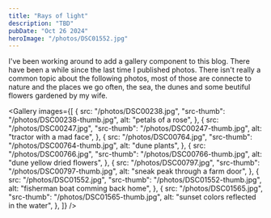 ```yaml
---
title: "Rays of light"
description: "TBD"
pubDate: "Oct 26 2024"
heroImage: "/photos/DSC01552.jpg"
---
```


I've been working around to add a gallery component to this blog. There have been a while since the last time I published photos. There isn't really a common topic about the following photos, most of those are connecte to nature and the places we go often, the sea, the dunes and some beutiful flowers gardened by my wife.


<Gallery
	images={[
		{
			src: "/photos/DSC00238.jpg",
			"src-thumb": "/photos/DSC00238-thumb.jpg",
			alt: "petals of a rose",
		},
		{
			src: "/photos/DSC00247.jpg",
			"src-thumb": "/photos/DSC00247-thumb.jpg",
			alt: "tractor with a mad face",
		},
		{
			src: "/photos/DSC00764.jpg",
			"src-thumb": "/photos/DSC00764-thumb.jpg",
			alt: "dune plants",
		},
		{
			src: "/photos/DSC00766.jpg",
			"src-thumb": "/photos/DSC00766-thumb.jpg",
			alt: "dune yellow dried flowers",
		},
		{
			src: "/photos/DSC00797.jpg",
			"src-thumb": "/photos/DSC00797-thumb.jpg",
			alt: "sneak peak through a farm door",
		},
		{
			src: "/photos/DSC01552.jpg",
			"src-thumb": "/photos/DSC01552-thumb.jpg",
			alt: "fisherman boat comming back home",
		},
		{
			src: "/photos/DSC01565.jpg",
			"src-thumb": "/photos/DSC01565-thumb.jpg",
			alt: "sunset colors reflected in the water",
		},
	]}
/>
